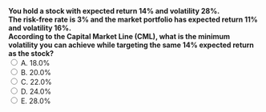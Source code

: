 ::: {.question-block}
<form onsubmit="event.preventDefault(); checkAnswer('module2_mcq_q66')" data-correct-answer="C">
<strong style="display: block;">
You hold a stock with **expected return 14%** and **volatility 28%**.  
The risk-free rate is 3% and the market portfolio has **expected return 11%** and **volatility 16%**.  
According to the **Capital Market Line (CML)**, what is the **minimum volatility** you can achieve while targeting the **same 14% expected return** as the stock?  
</strong>
<label><input type="radio" name="module2_mcq_q66" value="A"> A. 18.0%</label><br>
<label><input type="radio" name="module2_mcq_q66" value="B"> B. 20.0%</label><br>
<label><input type="radio" name="module2_mcq_q66" value="C"> C. 22.0%</label><br>
<label><input type="radio" name="module2_mcq_q66" value="D"> D. 24.0%</label><br>
<label><input type="radio" name="module2_mcq_q66" value="E"> E. 28.0%</label><br>
</form>
<div id="feedback-module2_mcq_q66" class="feedback" data-status="" style="display:none;">
✅ Correct: C. On the CML, any target return is achieved with the **minimum variance** by combining the risk-free asset and the **market (tangency) portfolio**:
\(E[R]=r_f + x\,(E[R_m]-r_f)\).
For 14%: \(x=\dfrac{0.14-0.03}{0.11-0.03}=1.375\).
This means weights \(w_m=137.5\%\) and \(w_{rf}=1-x=-37.5\%\) (borrow 37.5% at \(r_f\)).
The volatility on the CML scales linearly with \(x\):
\(\sigma = x\,\sigma_m = 1.375\times 16\% = 22\%\).
So you can reach **14%** with only **22%** volatility—dominating the individual stock at **28%**.
<em>Note:</em> This uses the standard CML assumptions (frictionless borrowing/lending at \(r_f\)); with borrowing constraints, the minimum σ could be higher.
</div>

:::
